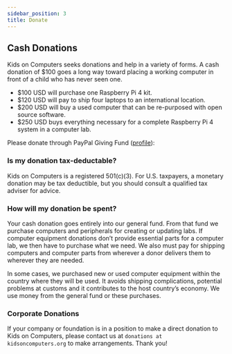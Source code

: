```yaml
---
sidebar_position: 3
title: Donate
---
```




## Cash Donations

Kids on Computers seeks donations and help in a variety of forms. A cash donation of $100 goes a long way toward placing a working computer in front of a child who has never seen one.

* $100 USD will purchase one Raspberry Pi 4 kit.
* $120 USD will pay to ship four laptops to an international location.
* $200 USD will buy a used computer that can be re-purposed with open source software.
* $250 USD buys everything necessary for a complete Raspberry Pi 4 system in a computer lab.

Please donate through PayPal Giving Fund ([profile](https://www.paypal.com/us/fundraiser/charity/1477257)):

<DonateButton />

### Is my donation tax-deductable?

Kids on Computers is a registered 501(c)(3). For U.S. taxpayers, a monetary donation may be tax deductible, but you should consult a qualified tax adviser for advice.


### How will my donation be spent?

Your cash donation goes entirely into our general fund. From that fund we purchase computers and peripherals for creating or updating labs. If computer equipment donations don’t provide essential parts for a computer lab, we then have to purchase what we need. We also must pay for shipping computers and computer parts from wherever a donor delivers them to wherever they are needed.

In some cases, we purchased new or used computer equipment within the country where they will be used. It avoids shipping complications, potential problems at customs and it contributes to the host country’s economy. We use money from the general fund or these purchases.


### Corporate Donations

If your company or foundation is in a position to make a direct donation to Kids on Computers, please contact us at <code>donations at kidsoncomputers.org</code> to make arrangements.  Thank you!



